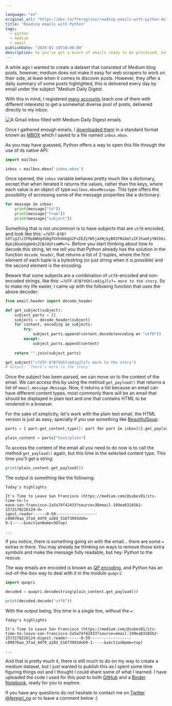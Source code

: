 ```yaml
---

language: "en"
original_url: "https://dev.to/fferegrino/reading-emails-with-python-4o72"
title: "Reading emails with Python"
tags: 
  - python
  - medium
  - email
publishDate: "2020-01-10T10:00:00"
description: So you've got a bunch of emails ready to be processed, but how?
---
```

A while ago I wanted to create a dataset that consisted of Medium blog posts, however, medium does not make it easy for web scrapers to work on their side, at least when it comes to discover posts. However, they offer a daily summary of some posts highlighted, this is delivered every day by email under the subject "Medium Daily Digest.

With this in mind, I registered [many accounts](https://gizmodo.com/how-to-use-the-infinite-number-of-email-addresses-gmail-1609458192) (each one of them with different interests) to get a somewhat diverse pool of posts, delivered directly to my inbox:

![A Gmail inbox filled with Medium Daily Digest emails](https://thepracticaldev.s3.amazonaws.com/i/efh6ro2ua23lcl614tjv.png)

Once I gathered enough emails, I [downloaded them](https://support.google.com/accounts/answer/3024190?hl=en) in a standard format known as [MBOX](https://en.wikipedia.org/wiki/Mbox) which I saved to a file named `inbox.mbox`.

As you may have guessed, Python offers a way to open this file through the use of its native API:

```python
import mailbox

inbox = mailbox.mbox('inbox.mbox')
```

Once opened, the `inbox` variable behaves pretty much like a dictionary, except that when iterated it returns the values, rather than the keys, where each value is an object of type `mailbox.mboxMessage`. This type offers the possibility of accessing some of the message properties like a dictionary:

```python
for message in inbox:
    print(message["to"])
    print(message["from"])
    print(message["subject"])
```

Something that is not uncommon is to have subjects that are `utf8` encoded, and look like this: `=?UTF-8?B?SXTigJlzIFRpbWUgdG8gTGVhdmUgU2FuIEZyYW5jaXNjbyB8IFN1bmlsIFJhamFyYW1hbiBpbiBUaGUgQm9sZCBJdGFsaWM=?=`. Before you start thinking about how to decode this string, let me tell you that Python already has the solution in the function `decode_header`, that returns a list of 2-tuples, where the first element of each tuple is a bytestring  (or just string when it is possible) and the second element is the encoding.

Beware that some subjects are a combination of `utf8`-encoded and non-encoded strings, like this: `=?UTF-8?B?VGhlcmXigJlz?= more to the story`. So to make my life easier, I came up with the following function that uses the above decoder:

```python
from email.header import decode_header

def get_subject(subject):
    subject_parts = []
    subjects = decode_header(subject)
    for content, encoding in subjects:
        try: 
            subject_parts.append(content.decode(encoding or "utf8"))
        except:
            subject_parts.append(content)
        
    return "".join(subject_parts)

get_subject("=?UTF-8?B?VGhlcmXigJlz?= more to the story")
# Output: 'There’s more to the story'
```

Once the subject has been parsed, we can move on to the content of the email. We can access this by using the method `get_payload()` that returns a list of `email.message.Message`. Now, it returns a list because an email can have different content types, most commonly there will be an email that should be displayed in plain text and one that contains HTML to be rendered in a browser.  

For the sake of simplicity, let's work with the plain text email, the HTML version is just as easy, specially if you use something like [BeautifulSoup](https://www.crummy.com/software/BeautifulSoup/bs4/doc/).

```python
parts = { part.get_content_type(): part for part in inbox[0].get_payload() }

plain_content = parts["text/plain"]
```

To access the content of the email all you need to do now is to call the method `get_payload()` again, but this time in the selected content type. This time you'll get a string:

```python
print(plain_content.get_payload())
```

The output is something like the following:

```text
Today's highlights

It's Time to Leave San Francisco (https://medium.com/@subes01/its-time-to-l=
eave-san-francisco-2a5a74f42433?source=3Demail-199ea03185b2-1573178226124-d=
igest.reader------0-59------------------c89076aa_3fad_44f0_a28d_516f3993deb=
9-1-----&sectionName=3Dtop)

...
```  

If you notice, there is something going on with the email... there are some `=` extras in there. You may already be thinking on ways to remove those extra symbols and make the message fully readable, but hey: Python to the rescue.

The way emails are encoded is known as [QP encoding](https://en.wikipedia.org/wiki/Quoted-printable), and Python has an out-of-the-box way to deal with it in the module `quopri`:  

```python
import quopri

decoded = quopri.decodestring(plain_content.get_payload())

print(decoded.decode("utf8"))
```

With the output being, this time in a single line, without the `=`:  

```text
Today's highlights

It's Time to Leave San Francisco (https://medium.com/@subes01/its-time-to-leave-san-francisco-2a5a74f42433?source=email-199ea03185b2-1573178226124-digest.reader------0-59------------------c89076aa_3fad_44f0_a28d_516f3993deb9-1-----&sectionName=top)

...
```

And that is pretty much it, there is still much to do on my way to create a medium dataset, but I just wanted to publish this as I spent some time figuring things out and I thought I could share some of what I learned. I have uploaded the code I used for this post to both [GitHub](https://github.com/python-stuff/medium-email) and a [Binder Notebook](https://mybinder.org/v2/gh/python-stuff/medium-email/master), ready for you to explore.

If you have any questions do not hesitate to contact me on [Twitter @feregri_no](https://twitter.com/feregri_no) or to leave a comment below :)